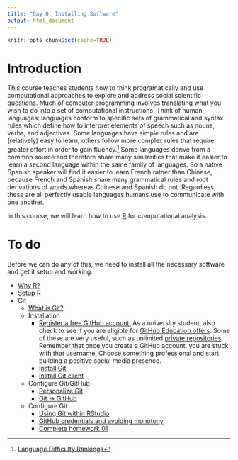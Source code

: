 ```yaml
---
title: "Day 0: Installing Software"
output: html_document
---
```


```r
knitr::opts_chunk$set(cache=TRUE)
```

# Introduction

This course teaches students how to think programatically and use computational approaches to explore and address social scientific questions. Much of computer programming involves translating what you wish to do into a set of computational instructions. Think of human languages: languages conform to specific sets of grammatical and syntax rules which define how to interpret elements of speech such as nouns, verbs, and adjectives. Some languages have simple rules and are (relatively) easy to learn; others follow more complex rules that require greater effort in order to gain fluency.^[[Language Difficulty Rankings](http://www.effectivelanguagelearning.com/language-guide/language-difficulty)] Some languages derive from a common source and therefore share many similarities that make it easier to learn a second language within the same family of languages. So a native Spanish speaker will find it easier to learn French rather than Chinese, because French and Spanish share many grammatical rules and root derivations of words whereas Chinese and Spanish do not. Regardless, these are all perfectly usable languages humans use to communicate with one another.

In this course, we will learn how to use [R](https://www.r-project.org/) for computational analysis.

# To do

Before we can do any of this, we need to install all the necessary software and get it setup and working.

* [Why R?](setup01.html)
* [Setup R](setup03.html)
* Git
    * [What is Git?](git00.html)
    * Installation
        * [Register a free GitHub account.](https://github.com/) As a university student, also check to see if you are eligible for [GitHub Education offers](https://education.github.com/). Some of these are very useful, such as unlimited [private repositories](https://help.github.com/articles/what-plan-should-i-choose/). Remember that once you create a GitHub account, you are stuck with that username. Choose something professional and start building a positive social media presence.
        * [Install Git](git01.html)
        * [Install Git client](git02.html)
    * Configure Git/GitHub
        * [Personalize Git](git03.html)
        * [Git -> GitHub](git04.html)
    * Configure Git
        * [Using Git within RStudio](git05.html)
        * [GitHub credentials and avoiding monotony](git07.html)
        * [Complete homework 01](hw01_edit-README.html)


